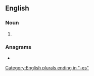 ==English==

===Noun===
{{head|en|noun form}}

# {{plural of|en|sinus}}

===Anagrams===
* {{anagrams|en|a=einsssu|Senussi}}

[[Category:English plurals ending in "-es"]]
